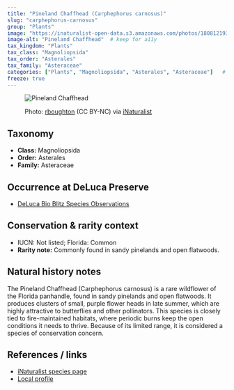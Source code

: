 ```yaml
---
title: "Pineland Chaffhead (Carphephorus carnosus)"
slug: "carphephorus-carnosus"
group: "Plants"
image: "https://inaturalist-open-data.s3.amazonaws.com/photos/180812193/medium.jpg"       # keep for thumbnails
image-alt: "Pineland Chaffhead"  # keep for a11y
tax_kingdom: "Plants"
tax_class: "Magnoliopsida"
tax_order: "Asterales"
tax_family: "Asteraceae"
categories: ["Plants", "Magnoliopsida", "Asterales", "Asteraceae"]   # these drive the chips + filtering
freeze: true
---
```


<figure class="species-figure">

<img src="https://inaturalist-open-data.s3.amazonaws.com/photos/180812193/medium.jpg" alt="Pineland Chaffhead" class="species-photo"/>

<figcaption class="photo-credit">

Photo: <a href="https://www.inaturalist.org/people/rboughton">rboughton</a> (CC BY-NC) via <a href="https://www.inaturalist.org/observations/107498604">iNaturalist</a>

</figcaption>

</figure>

## Taxonomy

-   **Class:** Magnoliopsida
-   **Order:** Asterales
-   **Family:** Asteraceae

## Occurrence at DeLuca Preserve

-   [DeLuca Bio Blitz Species Observations](https://www.inaturalist.org/observations?project_id=191727&subview=table&taxon_id=1364688)

## Conservation & rarity context

-   IUCN: Not listed; Florida: Common
-   **Rarity note:** Commonly found in sandy pinelands and open flatwoods.

## Natural history notes

The Pineland Chaffhead (Carphephorus carnosus) is a rare wildflower of the Florida panhandle, found in sandy pinelands and open flatwoods. It produces clusters of small, purple flower heads in late summer, which are highly attractive to butterflies and other pollinators. This species is closely tied to fire-maintained habitats, where periodic burns keep the open conditions it needs to thrive. Because of its limited range, it is considered a species of conservation concern.

## References / links

-   [iNaturalist species page](https://www.inaturalist.org/taxa/160156-Carphephorus-carnosus)
-   [Local profile](https://www.flawildflowers.org/flower-friday-carphephorus-carnosus/)

